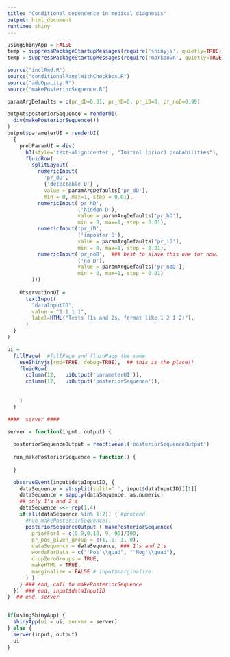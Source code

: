 ```yaml
---
title: "Conditional dependence in medical diagnosis"
output: html_document
runtime: shiny
---
```


<!-- 
To Deploy: 
Click Run document, then in upper right: "Republish"
Or, 
rsconnect::deployApp(appFiles = 
c('simplebayesdecision-fancy.Rmd', 'inclRmd.R',
'conditionalPanelWithCheckbox.R','addOpacity.R',
'simplebayesdecision-info.Rmd', "simplebayesdecision.R" 
, "gerdPlot.R" 
, "gerdPlot2.R"  )) 
-->

```r
usingShinyApp = FALSE
temp = suppressPackageStartupMessages(require('shinyjs', quietly=TRUE))
temp = suppressPackageStartupMessages(require('markdown', quietly=TRUE))

source("inclRmd.R")
source("conditionalPanelWithCheckbox.R")
source("addOpacity.R")
source("makePosteriorSequence.R")


```

```r
paramArgDefaults = c(pr_dD=0.01, pr_hD=0, pr_iD=0, pr_noD=0.99)

output$posteriorSequence = renderUI(
  div(makePosteriorSequence())
)
output$parameterUI = renderUI(
  {
    probParamUI = div(
      h3(style='text-align:center', "Initial (prior) probabilities"),
      fluidRow(
        splitLayout(
          numericInput(
            'pr_dD',
            ('detectable D') ,
            value = paramArgDefaults['pr_dD'],
            min = 0, max=1, step = 0.01),
          numericInput('pr_hD',
                       ('hidden D'),
                       value = paramArgDefaults['pr_hD'],
                       min = 0, max=1, step = 0.01),
          numericInput('pr_iD',
                       ('imposter D'),
                       value = paramArgDefaults['pr_iD'],
                       min = 0, max=1, step = 0.01),
          numericInput('pr_noD',  ### best to slave this one for now.
                       ('no D'),
                       value = paramArgDefaults['pr_noD'],
                       min = 0, max=1, step = 0.01)
        )))
    
    ObservationUI = 
      textInput(
        "dataInputID",
        value = "1 1 1 1",
        label=HTML("Tests (1s and 2s, format like 1 2 1 2)"),
      )
  }
)

```

```r

ui = 
  fillPage(  #fillPage and fluidPage the same.
    useShinyjs(rmd=TRUE, debug=TRUE),  ## this is the place!!
    fluidRow(
      column(12,   uiOutput('parameterUI')), 
      column(12,   uiOutput('posteriorSequence')), 
      
      
    )
  )
```

```r
####  server ####

server = function(input, output) {
  
  posteriorSequenceOutput = reactiveVal('posteriorSequenceOutput')
  
  run_makePosteriorSequence = function() {
    
  }

  observeEvent(input$dataInputID, {
    dataSequence = strsplit(split=' ', input$dataInputID)[[1]]
    dataSequence = sapply(dataSequence, as.numeric)
    ## only 1's and 2's
    dataSequence <<- rep(1,4)
    if(all(dataSequence %in% 1:2)) { #proceed
      #run_makePosteriorSequence()
      posteriorSequenceOutput ( makePosteriorSequence(
        priorFor4 = c(0.9,0.10, 9, 90)/100,
        pr_pos_given_group = c(1, 0, 1, 0),
        dataSequence = dataSequence, ### 1's and 2's
        wordsForData = c("'Pos'\\quad", "'Neg'\\quad"),
        dropZeroGroups = TRUE,
        makeHTML = TRUE, 
        marginalize = FALSE # input$marginalize
      ) )
    } ### end, call to makePosteriorSequence
  })  ### end, input$dataInputID
}  ## end, server


if(usingShinyApp) {
  shinyApp(ui = ui, server = server)
} else {
  server(input, output)
  ui
}


```

